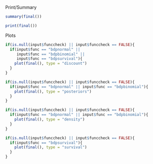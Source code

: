 Print/Summary

```r

summary(final())

print(final())

```

Plots

```r

if(is.null(input$funccheck) || input$funccheck == FALSE){
  if(input$func == "bdpnormal" ||
     input$func == "bdpbinomial" ||
     input$func == "bdpsurvival"){
    plot(final(), type = "discount")
  }
}

if(is.null(input$funccheck) || input$funccheck == FALSE){
  if(input$func == "bdpnormal" || input$func == "bdpbinomial"){
    plot(final(), type = "posteriors")
  }
}

if(is.null(input$funccheck) || input$funccheck == FALSE){
  if(input$func == "bdpnormal" || input$func == "bdpbinomial"){
    plot(final(), type = "density")
  }
}

if(is.null(input$funccheck) || input$funccheck == FALSE){
  if(input$func == "bdpsurvival"){
    plot(final(), type = "survival")
  }
}

```


